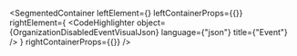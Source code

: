 
<SegmentedContainer
  leftElement={<OrganizationDisabledEventDesc />}
  leftContainerProps={{}}
  rightElement={
    <CodeHighlighter
      object={OrganizationDisabledEventVisualJson}
      language={"json"}
      title={"Event"}
    />
  }
  rightContainerProps={{}}
/>
